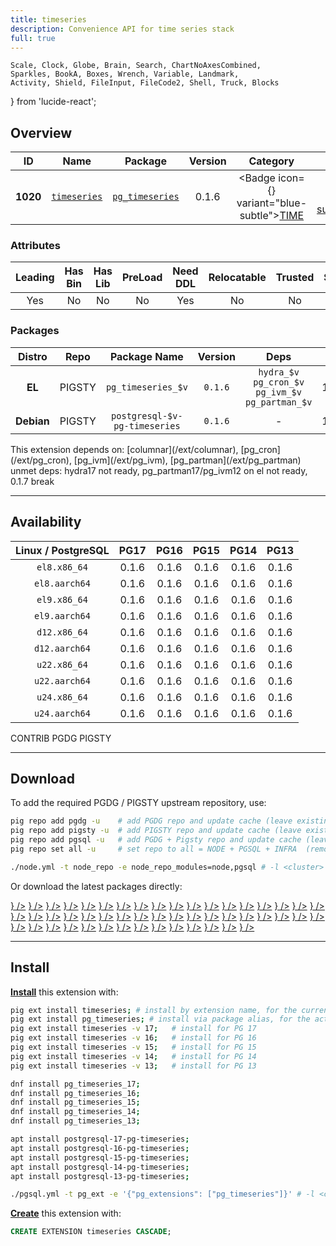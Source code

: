 ```yaml
---
title: timeseries
description: Convenience API for time series stack
full: true
---
```


    Scale, Clock, Globe, Brain, Search, ChartNoAxesCombined,
    Sparkles, BookA, Boxes, Wrench, Variable, Landmark,
    Activity, Shield, FileInput, FileCode2, Shell, Truck, Blocks
} from 'lucide-react';

## Overview

| <TooltipIconButton tooltip="Extension unique identifier" side="top">ID</TooltipIconButton> | <TooltipIconButton tooltip="Extension name" side="top">Name</TooltipIconButton> | <TooltipIconButton tooltip="Package name for installation" side="top">Package</TooltipIconButton> | <TooltipIconButton tooltip="Latest available extension version" side="top">Version</TooltipIconButton> | <TooltipIconButton tooltip="Extension category" side="top">Category</TooltipIconButton> | <TooltipIconButton tooltip="Open source license" side="top">License</TooltipIconButton> | <TooltipIconButton tooltip="Programming language" side="top">Lang</TooltipIconButton> |
|:--------:|:--------:|:----------:|:--------------:|:---------------------------------------:|:------------------------------------------------------:|:----:|
| **1020** | [`timeseries`](https://github.com/tembo-io/pg_timeseries) | [`pg_timeseries`](/ext/timeseries) | 0.1.6 | <Badge icon={<Clock />} variant="blue-subtle"><a href="/ext/time" className="no-underline">TIME</a></Badge> | <a href="/ext/list/license#postgresql" className="no-underline"><Badge icon={<Scale />} variant="blue-subtle">PostgreSQL</Badge></a> | <a href="/ext/list/lang#sql"><Badge icon={<FileCode2 />} variant="green-subtle">SQL</Badge></a> |

### Attributes

| <TooltipIconButton tooltip="The Primary Leading extension in the Package" side="top">Leading</TooltipIconButton> | <TooltipIconButton tooltip="Contains binary utils" side="top">Has Bin</TooltipIconButton> | <TooltipIconButton tooltip="Contains .so shared library files" side="top">Has Lib</TooltipIconButton> | <TooltipIconButton tooltip="Requires preloading via shared_preload_libraries" side="top">PreLoad</TooltipIconButton> | <TooltipIconButton tooltip="Requires CREATE EXTENSION DDL command" side="top">Need DDL</TooltipIconButton> | <TooltipIconButton tooltip="Can be installed in any schema" side="top">Relocatable</TooltipIconButton> | <TooltipIconButton tooltip="Can be created by non-superuser" side="top">Trusted</TooltipIconButton> | <TooltipIconButton tooltip="Schemas used by this extension" side="top">Schemas</TooltipIconButton> |
|:-------:|:-------:|:-------:|:-------:|:--------:|:-----------:|:-------:|:-------:|
| Yes | No | No | No | Yes | No | No | - |

### Packages

| <TooltipIconButton tooltip="Linux distribution family, EL or Debian" side="top">Distro</TooltipIconButton> | <TooltipIconButton tooltip="Package repository" side="top">Repo</TooltipIconButton> | <TooltipIconButton tooltip="The RPM/DEB Package Name Pattern (replace $v with real pg major)" side="top">Package Name</TooltipIconButton> | <TooltipIconButton tooltip="Latest package version" side="top">Version</TooltipIconButton> | <TooltipIconButton tooltip="RPM/DEB Package dependencies" side="top">Deps</TooltipIconButton> | <TooltipIconButton tooltip="Available in these PostgreSQL Major Versions" side="top">PG Major</TooltipIconButton> |
|:----------:|:--------:|:------------------------:|:-----------:|:------------:|:------------------:|
|   **EL**   | <Badge variant="amber-subtle"><span className="font-bold">PIGSTY</span></Badge> | `pg_timeseries_$v` | `0.1.6` | `hydra_$v`<br /> `pg_cron_$v`<br /> `pg_ivm_$v`<br /> `pg_partman_$v` | <Badge variant="green-subtle">17</Badge><Badge variant="green-subtle">16</Badge><Badge variant="green-subtle">15</Badge><Badge variant="green-subtle">14</Badge><Badge variant="green-subtle">13</Badge> |
| **Debian** | <Badge variant="amber-subtle"><span className="font-bold">PIGSTY</span></Badge> | `postgresql-$v-pg-timeseries` | `0.1.6` | - | <Badge variant="green-subtle">17</Badge><Badge variant="green-subtle">16</Badge><Badge variant="green-subtle">15</Badge><Badge variant="green-subtle">14</Badge><Badge variant="green-subtle">13</Badge> |


<Callout title="Dependencies" type="warn">
    This extension depends on: [columnar](/ext/columnar), [pg_cron](/ext/pg_cron), [pg_ivm](/ext/pg_ivm), [pg_partman](/ext/pg_partman)
</Callout>

<Callout title="Comments" type="info">
    unmet deps: hydra17 not ready, pg_partman17/pg_ivm12 on el not ready, 0.1.7 break
</Callout>


------

## Availability

| <TooltipIconButton tooltip="Linux Distro Arch / PostgreSQL Major Version" side="top">Linux / PostgreSQL </TooltipIconButton> | **PG17** | **PG16** | **PG15** | **PG14** | **PG13** |
|:-----:|:-----:|:-----:|:-----:|:-----:|:-----:|
| `el8.x86_64` | <Badge variant="amber-subtle">0.1.6</Badge> | <Badge variant="amber-subtle">0.1.6</Badge> | <Badge variant="amber-subtle">0.1.6</Badge> | <Badge variant="amber-subtle">0.1.6</Badge> | <Badge variant="amber-subtle">0.1.6</Badge> |
| `el8.aarch64` | <Badge variant="amber-subtle">0.1.6</Badge> | <Badge variant="amber-subtle">0.1.6</Badge> | <Badge variant="amber-subtle">0.1.6</Badge> | <Badge variant="amber-subtle">0.1.6</Badge> | <Badge variant="amber-subtle">0.1.6</Badge> |
| `el9.x86_64` | <Badge variant="amber-subtle">0.1.6</Badge> | <Badge variant="amber-subtle">0.1.6</Badge> | <Badge variant="amber-subtle">0.1.6</Badge> | <Badge variant="amber-subtle">0.1.6</Badge> | <Badge variant="amber-subtle">0.1.6</Badge> |
| `el9.aarch64` | <Badge variant="amber-subtle">0.1.6</Badge> | <Badge variant="amber-subtle">0.1.6</Badge> | <Badge variant="amber-subtle">0.1.6</Badge> | <Badge variant="amber-subtle">0.1.6</Badge> | <Badge variant="amber-subtle">0.1.6</Badge> |
| `d12.x86_64` | <Badge variant="amber-subtle">0.1.6</Badge> | <Badge variant="amber-subtle">0.1.6</Badge> | <Badge variant="amber-subtle">0.1.6</Badge> | <Badge variant="amber-subtle">0.1.6</Badge> | <Badge variant="amber-subtle">0.1.6</Badge> |
| `d12.aarch64` | <Badge variant="amber-subtle">0.1.6</Badge> | <Badge variant="amber-subtle">0.1.6</Badge> | <Badge variant="amber-subtle">0.1.6</Badge> | <Badge variant="amber-subtle">0.1.6</Badge> | <Badge variant="amber-subtle">0.1.6</Badge> |
| `u22.x86_64` | <Badge variant="amber-subtle">0.1.6</Badge> | <Badge variant="amber-subtle">0.1.6</Badge> | <Badge variant="amber-subtle">0.1.6</Badge> | <Badge variant="amber-subtle">0.1.6</Badge> | <Badge variant="amber-subtle">0.1.6</Badge> |
| `u22.aarch64` | <Badge variant="amber-subtle">0.1.6</Badge> | <Badge variant="amber-subtle">0.1.6</Badge> | <Badge variant="amber-subtle">0.1.6</Badge> | <Badge variant="amber-subtle">0.1.6</Badge> | <Badge variant="amber-subtle">0.1.6</Badge> |
| `u24.x86_64` | <Badge variant="amber-subtle">0.1.6</Badge> | <Badge variant="amber-subtle">0.1.6</Badge> | <Badge variant="amber-subtle">0.1.6</Badge> | <Badge variant="amber-subtle">0.1.6</Badge> | <Badge variant="amber-subtle">0.1.6</Badge> |
| `u24.aarch64` | <Badge variant="amber-subtle">0.1.6</Badge> | <Badge variant="amber-subtle">0.1.6</Badge> | <Badge variant="amber-subtle">0.1.6</Badge> | <Badge variant="amber-subtle">0.1.6</Badge> | <Badge variant="amber-subtle">0.1.6</Badge> |

<Badge variant="green-subtle"><span className="font-black">CONTRIB</span></Badge> <Badge variant="blue-subtle"><span className="font-black">PGDG</span></Badge> <Badge variant="amber-subtle"><span className="font-black">PIGSTY</span></Badge>

------

## Download

To add the required PGDG / PIGSTY upstream repository, use:

```bash tab="pig"
pig repo add pgdg -u    # add PGDG repo and update cache (leave existing repos)
pig repo add pigsty -u  # add PIGSTY repo and update cache (leave existing repos)
pig repo add pgsql -u   # add PGDG + Pigsty repo and update cache (leave existing repos)
pig repo set all -u     # set repo to all = NODE + PGSQL + INFRA  (remove existing repos)
```
```bash tab="pigsty"
./node.yml -t node_repo -e node_repo_modules=node,pgsql # -l <cluster>
```

Or download the latest packages directly:

<Files>
    <Folder name="el8.x86_64">
        <a href="https://repo.pigsty.io/yum/pgsql/el8.x86_64/pg_timeseries_17-0.1.6-2PIGSTY.el8.x86_64.rpm"><File name="pg_timeseries_17-0.1.6-2PIGSTY.el8.x86_64.rpm" icon={<Package className="text-emerald-500" />} /></a>
        <a href="https://repo.pigsty.io/yum/pgsql/el8.x86_64/pg_timeseries_16-0.1.6-2PIGSTY.el8.x86_64.rpm"><File name="pg_timeseries_16-0.1.6-2PIGSTY.el8.x86_64.rpm" icon={<Package className="text-emerald-500" />} /></a>
        <a href="https://repo.pigsty.io/yum/pgsql/el8.x86_64/pg_timeseries_15-0.1.6-2PIGSTY.el8.x86_64.rpm"><File name="pg_timeseries_15-0.1.6-2PIGSTY.el8.x86_64.rpm" icon={<Package className="text-emerald-500" />} /></a>
        <a href="https://repo.pigsty.io/yum/pgsql/el8.x86_64/pg_timeseries_14-0.1.6-2PIGSTY.el8.x86_64.rpm"><File name="pg_timeseries_14-0.1.6-2PIGSTY.el8.x86_64.rpm" icon={<Package className="text-emerald-500" />} /></a>
        <a href="https://repo.pigsty.io/yum/pgsql/el8.x86_64/pg_timeseries_13-0.1.6-2PIGSTY.el8.x86_64.rpm"><File name="pg_timeseries_13-0.1.6-2PIGSTY.el8.x86_64.rpm" icon={<Package className="text-emerald-500" />} /></a>
    </Folder>
    <Folder name="el8.aarch64">
        <a href="https://repo.pigsty.io/yum/pgsql/el8.aarch64/pg_timeseries_17-0.1.6-2PIGSTY.el8.aarch64.rpm"><File name="pg_timeseries_17-0.1.6-2PIGSTY.el8.aarch64.rpm" icon={<Package className="text-orange-500" />} /></a>
        <a href="https://repo.pigsty.io/yum/pgsql/el8.aarch64/pg_timeseries_16-0.1.6-2PIGSTY.el8.aarch64.rpm"><File name="pg_timeseries_16-0.1.6-2PIGSTY.el8.aarch64.rpm" icon={<Package className="text-orange-500" />} /></a>
        <a href="https://repo.pigsty.io/yum/pgsql/el8.aarch64/pg_timeseries_15-0.1.6-2PIGSTY.el8.aarch64.rpm"><File name="pg_timeseries_15-0.1.6-2PIGSTY.el8.aarch64.rpm" icon={<Package className="text-orange-500" />} /></a>
        <a href="https://repo.pigsty.io/yum/pgsql/el8.aarch64/pg_timeseries_14-0.1.6-2PIGSTY.el8.aarch64.rpm"><File name="pg_timeseries_14-0.1.6-2PIGSTY.el8.aarch64.rpm" icon={<Package className="text-orange-500" />} /></a>
        <a href="https://repo.pigsty.io/yum/pgsql/el8.aarch64/pg_timeseries_13-0.1.6-2PIGSTY.el8.aarch64.rpm"><File name="pg_timeseries_13-0.1.6-2PIGSTY.el8.aarch64.rpm" icon={<Package className="text-orange-500" />} /></a>
    </Folder>
    <Folder name="el9.x86_64">
        <a href="https://repo.pigsty.io/yum/pgsql/el9.x86_64/pg_timeseries_17-0.1.6-2PIGSTY.el9.x86_64.rpm"><File name="pg_timeseries_17-0.1.6-2PIGSTY.el9.x86_64.rpm" icon={<Package className="text-emerald-500" />} /></a>
        <a href="https://repo.pigsty.io/yum/pgsql/el9.x86_64/pg_timeseries_16-0.1.6-2PIGSTY.el9.x86_64.rpm"><File name="pg_timeseries_16-0.1.6-2PIGSTY.el9.x86_64.rpm" icon={<Package className="text-emerald-500" />} /></a>
        <a href="https://repo.pigsty.io/yum/pgsql/el9.x86_64/pg_timeseries_15-0.1.6-2PIGSTY.el9.x86_64.rpm"><File name="pg_timeseries_15-0.1.6-2PIGSTY.el9.x86_64.rpm" icon={<Package className="text-emerald-500" />} /></a>
        <a href="https://repo.pigsty.io/yum/pgsql/el9.x86_64/pg_timeseries_14-0.1.6-2PIGSTY.el9.x86_64.rpm"><File name="pg_timeseries_14-0.1.6-2PIGSTY.el9.x86_64.rpm" icon={<Package className="text-emerald-500" />} /></a>
        <a href="https://repo.pigsty.io/yum/pgsql/el9.x86_64/pg_timeseries_13-0.1.6-2PIGSTY.el9.x86_64.rpm"><File name="pg_timeseries_13-0.1.6-2PIGSTY.el9.x86_64.rpm" icon={<Package className="text-emerald-500" />} /></a>
    </Folder>
    <Folder name="el9.aarch64">
        <a href="https://repo.pigsty.io/yum/pgsql/el9.aarch64/pg_timeseries_17-0.1.6-2PIGSTY.el9.aarch64.rpm"><File name="pg_timeseries_17-0.1.6-2PIGSTY.el9.aarch64.rpm" icon={<Package className="text-orange-500" />} /></a>
        <a href="https://repo.pigsty.io/yum/pgsql/el9.aarch64/pg_timeseries_16-0.1.6-2PIGSTY.el9.aarch64.rpm"><File name="pg_timeseries_16-0.1.6-2PIGSTY.el9.aarch64.rpm" icon={<Package className="text-orange-500" />} /></a>
        <a href="https://repo.pigsty.io/yum/pgsql/el9.aarch64/pg_timeseries_15-0.1.6-2PIGSTY.el9.aarch64.rpm"><File name="pg_timeseries_15-0.1.6-2PIGSTY.el9.aarch64.rpm" icon={<Package className="text-orange-500" />} /></a>
        <a href="https://repo.pigsty.io/yum/pgsql/el9.aarch64/pg_timeseries_14-0.1.6-2PIGSTY.el9.aarch64.rpm"><File name="pg_timeseries_14-0.1.6-2PIGSTY.el9.aarch64.rpm" icon={<Package className="text-orange-500" />} /></a>
        <a href="https://repo.pigsty.io/yum/pgsql/el9.aarch64/pg_timeseries_13-0.1.6-2PIGSTY.el9.aarch64.rpm"><File name="pg_timeseries_13-0.1.6-2PIGSTY.el9.aarch64.rpm" icon={<Package className="text-orange-500" />} /></a>
    </Folder>
    <Folder name="d12.x86_64">
        <a href="https://repo.pigsty.io/apt/pgsql/bookworm/pool/main/p/pg-timeseries/postgresql-17-pg-timeseries_0.1.6-2PIGSTY~bookworm_amd64.deb"><File name="postgresql-17-pg-timeseries_0.1.6-2PIGSTY~bookworm_amd64.deb" icon={<Box className="text-emerald-500" />} /></a>
        <a href="https://repo.pigsty.io/apt/pgsql/bookworm/pool/main/p/pg-timeseries/postgresql-16-pg-timeseries_0.1.6-2PIGSTY~bookworm_amd64.deb"><File name="postgresql-16-pg-timeseries_0.1.6-2PIGSTY~bookworm_amd64.deb" icon={<Box className="text-emerald-500" />} /></a>
        <a href="https://repo.pigsty.io/apt/pgsql/bookworm/pool/main/p/pg-timeseries/postgresql-15-pg-timeseries_0.1.6-2PIGSTY~bookworm_amd64.deb"><File name="postgresql-15-pg-timeseries_0.1.6-2PIGSTY~bookworm_amd64.deb" icon={<Box className="text-emerald-500" />} /></a>
        <a href="https://repo.pigsty.io/apt/pgsql/bookworm/pool/main/p/pg-timeseries/postgresql-14-pg-timeseries_0.1.6-2PIGSTY~bookworm_amd64.deb"><File name="postgresql-14-pg-timeseries_0.1.6-2PIGSTY~bookworm_amd64.deb" icon={<Box className="text-emerald-500" />} /></a>
        <a href="https://repo.pigsty.io/apt/pgsql/bookworm/pool/main/p/pg-timeseries/postgresql-13-pg-timeseries_0.1.6-2PIGSTY~bookworm_amd64.deb"><File name="postgresql-13-pg-timeseries_0.1.6-2PIGSTY~bookworm_amd64.deb" icon={<Box className="text-emerald-500" />} /></a>
    </Folder>
    <Folder name="d12.aarch64">
        <a href="https://repo.pigsty.io/apt/pgsql/bookworm/pool/main/p/pg-timeseries/postgresql-17-pg-timeseries_0.1.6-2PIGSTY~bookworm_arm64.deb"><File name="postgresql-17-pg-timeseries_0.1.6-2PIGSTY~bookworm_arm64.deb" icon={<Box className="text-orange-500" />} /></a>
        <a href="https://repo.pigsty.io/apt/pgsql/bookworm/pool/main/p/pg-timeseries/postgresql-16-pg-timeseries_0.1.6-2PIGSTY~bookworm_arm64.deb"><File name="postgresql-16-pg-timeseries_0.1.6-2PIGSTY~bookworm_arm64.deb" icon={<Box className="text-orange-500" />} /></a>
        <a href="https://repo.pigsty.io/apt/pgsql/bookworm/pool/main/p/pg-timeseries/postgresql-15-pg-timeseries_0.1.6-2PIGSTY~bookworm_arm64.deb"><File name="postgresql-15-pg-timeseries_0.1.6-2PIGSTY~bookworm_arm64.deb" icon={<Box className="text-orange-500" />} /></a>
        <a href="https://repo.pigsty.io/apt/pgsql/bookworm/pool/main/p/pg-timeseries/postgresql-14-pg-timeseries_0.1.6-2PIGSTY~bookworm_arm64.deb"><File name="postgresql-14-pg-timeseries_0.1.6-2PIGSTY~bookworm_arm64.deb" icon={<Box className="text-orange-500" />} /></a>
        <a href="https://repo.pigsty.io/apt/pgsql/bookworm/pool/main/p/pg-timeseries/postgresql-13-pg-timeseries_0.1.6-2PIGSTY~bookworm_arm64.deb"><File name="postgresql-13-pg-timeseries_0.1.6-2PIGSTY~bookworm_arm64.deb" icon={<Box className="text-orange-500" />} /></a>
    </Folder>
    <Folder name="u22.x86_64">
        <a href="https://repo.pigsty.io/apt/pgsql/jammy/pool/main/p/pg-timeseries/postgresql-17-pg-timeseries_0.1.6-2PIGSTY~jammy_amd64.deb"><File name="postgresql-17-pg-timeseries_0.1.6-2PIGSTY~jammy_amd64.deb" icon={<Box className="text-emerald-500" />} /></a>
        <a href="https://repo.pigsty.io/apt/pgsql/jammy/pool/main/p/pg-timeseries/postgresql-16-pg-timeseries_0.1.6-2PIGSTY~jammy_amd64.deb"><File name="postgresql-16-pg-timeseries_0.1.6-2PIGSTY~jammy_amd64.deb" icon={<Box className="text-emerald-500" />} /></a>
        <a href="https://repo.pigsty.io/apt/pgsql/jammy/pool/main/p/pg-timeseries/postgresql-15-pg-timeseries_0.1.6-2PIGSTY~jammy_amd64.deb"><File name="postgresql-15-pg-timeseries_0.1.6-2PIGSTY~jammy_amd64.deb" icon={<Box className="text-emerald-500" />} /></a>
        <a href="https://repo.pigsty.io/apt/pgsql/jammy/pool/main/p/pg-timeseries/postgresql-14-pg-timeseries_0.1.6-2PIGSTY~jammy_amd64.deb"><File name="postgresql-14-pg-timeseries_0.1.6-2PIGSTY~jammy_amd64.deb" icon={<Box className="text-emerald-500" />} /></a>
        <a href="https://repo.pigsty.io/apt/pgsql/jammy/pool/main/p/pg-timeseries/postgresql-13-pg-timeseries_0.1.6-2PIGSTY~jammy_amd64.deb"><File name="postgresql-13-pg-timeseries_0.1.6-2PIGSTY~jammy_amd64.deb" icon={<Box className="text-emerald-500" />} /></a>
    </Folder>
    <Folder name="u22.aarch64">
        <a href="https://repo.pigsty.io/apt/pgsql/jammy/pool/main/p/pg-timeseries/postgresql-17-pg-timeseries_0.1.6-2PIGSTY~jammy_arm64.deb"><File name="postgresql-17-pg-timeseries_0.1.6-2PIGSTY~jammy_arm64.deb" icon={<Box className="text-orange-500" />} /></a>
        <a href="https://repo.pigsty.io/apt/pgsql/jammy/pool/main/p/pg-timeseries/postgresql-16-pg-timeseries_0.1.6-2PIGSTY~jammy_arm64.deb"><File name="postgresql-16-pg-timeseries_0.1.6-2PIGSTY~jammy_arm64.deb" icon={<Box className="text-orange-500" />} /></a>
        <a href="https://repo.pigsty.io/apt/pgsql/jammy/pool/main/p/pg-timeseries/postgresql-15-pg-timeseries_0.1.6-2PIGSTY~jammy_arm64.deb"><File name="postgresql-15-pg-timeseries_0.1.6-2PIGSTY~jammy_arm64.deb" icon={<Box className="text-orange-500" />} /></a>
        <a href="https://repo.pigsty.io/apt/pgsql/jammy/pool/main/p/pg-timeseries/postgresql-14-pg-timeseries_0.1.6-2PIGSTY~jammy_arm64.deb"><File name="postgresql-14-pg-timeseries_0.1.6-2PIGSTY~jammy_arm64.deb" icon={<Box className="text-orange-500" />} /></a>
        <a href="https://repo.pigsty.io/apt/pgsql/jammy/pool/main/p/pg-timeseries/postgresql-13-pg-timeseries_0.1.6-2PIGSTY~jammy_arm64.deb"><File name="postgresql-13-pg-timeseries_0.1.6-2PIGSTY~jammy_arm64.deb" icon={<Box className="text-orange-500" />} /></a>
    </Folder>
    <Folder name="u24.x86_64">
        <a href="https://repo.pigsty.io/apt/pgsql/noble/pool/main/p/pg-timeseries/postgresql-17-pg-timeseries_0.1.6-2PIGSTY~noble_amd64.deb"><File name="postgresql-17-pg-timeseries_0.1.6-2PIGSTY~noble_amd64.deb" icon={<Box className="text-emerald-500" />} /></a>
        <a href="https://repo.pigsty.io/apt/pgsql/noble/pool/main/p/pg-timeseries/postgresql-16-pg-timeseries_0.1.6-2PIGSTY~noble_amd64.deb"><File name="postgresql-16-pg-timeseries_0.1.6-2PIGSTY~noble_amd64.deb" icon={<Box className="text-emerald-500" />} /></a>
        <a href="https://repo.pigsty.io/apt/pgsql/noble/pool/main/p/pg-timeseries/postgresql-15-pg-timeseries_0.1.6-2PIGSTY~noble_amd64.deb"><File name="postgresql-15-pg-timeseries_0.1.6-2PIGSTY~noble_amd64.deb" icon={<Box className="text-emerald-500" />} /></a>
        <a href="https://repo.pigsty.io/apt/pgsql/noble/pool/main/p/pg-timeseries/postgresql-14-pg-timeseries_0.1.6-2PIGSTY~noble_amd64.deb"><File name="postgresql-14-pg-timeseries_0.1.6-2PIGSTY~noble_amd64.deb" icon={<Box className="text-emerald-500" />} /></a>
        <a href="https://repo.pigsty.io/apt/pgsql/noble/pool/main/p/pg-timeseries/postgresql-13-pg-timeseries_0.1.6-2PIGSTY~noble_amd64.deb"><File name="postgresql-13-pg-timeseries_0.1.6-2PIGSTY~noble_amd64.deb" icon={<Box className="text-emerald-500" />} /></a>
    </Folder>
    <Folder name="u24.aarch64">
        <a href="https://repo.pigsty.io/apt/pgsql/noble/pool/main/p/pg-timeseries/postgresql-17-pg-timeseries_0.1.6-2PIGSTY~noble_arm64.deb"><File name="postgresql-17-pg-timeseries_0.1.6-2PIGSTY~noble_arm64.deb" icon={<Box className="text-orange-500" />} /></a>
        <a href="https://repo.pigsty.io/apt/pgsql/noble/pool/main/p/pg-timeseries/postgresql-16-pg-timeseries_0.1.6-2PIGSTY~noble_arm64.deb"><File name="postgresql-16-pg-timeseries_0.1.6-2PIGSTY~noble_arm64.deb" icon={<Box className="text-orange-500" />} /></a>
        <a href="https://repo.pigsty.io/apt/pgsql/noble/pool/main/p/pg-timeseries/postgresql-15-pg-timeseries_0.1.6-2PIGSTY~noble_arm64.deb"><File name="postgresql-15-pg-timeseries_0.1.6-2PIGSTY~noble_arm64.deb" icon={<Box className="text-orange-500" />} /></a>
        <a href="https://repo.pigsty.io/apt/pgsql/noble/pool/main/p/pg-timeseries/postgresql-14-pg-timeseries_0.1.6-2PIGSTY~noble_arm64.deb"><File name="postgresql-14-pg-timeseries_0.1.6-2PIGSTY~noble_arm64.deb" icon={<Box className="text-orange-500" />} /></a>
        <a href="https://repo.pigsty.io/apt/pgsql/noble/pool/main/p/pg-timeseries/postgresql-13-pg-timeseries_0.1.6-2PIGSTY~noble_arm64.deb"><File name="postgresql-13-pg-timeseries_0.1.6-2PIGSTY~noble_arm64.deb" icon={<Box className="text-orange-500" />} /></a>
    </Folder>
</Files>

------

## Install

[**Install**](/docs/pgsql/extension/install) this extension with:

```bash tab="pig"
pig ext install timeseries; # install by extension name, for the current active PG version
pig ext install pg_timeseries; # install via package alias, for the active PG version
pig ext install timeseries -v 17;   # install for PG 17
pig ext install timeseries -v 16;   # install for PG 16
pig ext install timeseries -v 15;   # install for PG 15
pig ext install timeseries -v 14;   # install for PG 14
pig ext install timeseries -v 13;   # install for PG 13
```
```bash tab="yum" 
dnf install pg_timeseries_17;
dnf install pg_timeseries_16;
dnf install pg_timeseries_15;
dnf install pg_timeseries_14;
dnf install pg_timeseries_13;
```
```bash tab="apt" 
apt install postgresql-17-pg-timeseries;
apt install postgresql-16-pg-timeseries;
apt install postgresql-15-pg-timeseries;
apt install postgresql-14-pg-timeseries;
apt install postgresql-13-pg-timeseries;
```
```bash tab="ansible"
./pgsql.yml -t pg_ext -e '{"pg_extensions": ["pg_timeseries"]}' # -l <cls>
```

[**Create**](/docs/pgsql/extension/create) this extension with:

```sql
CREATE EXTENSION timeseries CASCADE;
```


